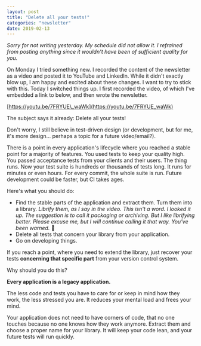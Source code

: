 ```yaml
---
layout: post
title: "Delete all your tests!"
categories: "newsletter"
date: 2019-02-13
---
```


_Sorry for not writing yesterday. My schedule did not allow it. I refrained from posting anything since it wouldn't have been of sufficient quality for you._

On Monday I tried something new. I recorded the content of the newsletter as a video and posted it to YouTube and LinkedIn. While it didn't exactly blow up, I am happy and excited about these changes. I want to try to stick with this.
Today I switched things up. I first recorded the video, of which I've embedded a link to below, and then wrote the newsletter.

[https://youtu.be/7FRYUE\_waWk](https://youtu.be/7FRYUE_waWk)

The subject says it already: Delete all your tests!
<!--more-->
Don't worry, I still believe in test-driven design (or development, but for me, it's more design... perhaps a topic for a future video/email?).

There is a point in every application's lifecycle where you reached a stable point for a majority of features. You used tests to keep your quality high. You passed acceptance tests from your clients and their users. The thing runs. Now your test suite is hundreds or thousands of tests long. It runs for minutes or even hours. For every commit, the whole suite is run. Future development could be faster, but CI takes ages.

Here's what you should do:

- Find the stable parts of the application and extract them. Turn them into a library. _Librify them, as I say in the video. This isn't a word. I looked it up. The suggestion is to call it packaging or archiving. But I like librifying better. Please excuse me, but I will continue calling it that way. You've been warned._ 🚨
- Delete all tests that concern your library from your application.
- Go on developing things.

If you reach a point, where you need to extend the library, just recover your tests **concerning that specific part** from your version control system.

Why should you do this?

**Every application is a legacy application.**

The less code and tests you have to care for or keep in mind how they work, the less stressed you are. It reduces your mental load and frees your mind.

Your application does not need to have corners of code, that no one touches because no one knows how they work anymore. Extract them and choose a proper name for your library. It will keep your code lean, and your future tests will run quickly.